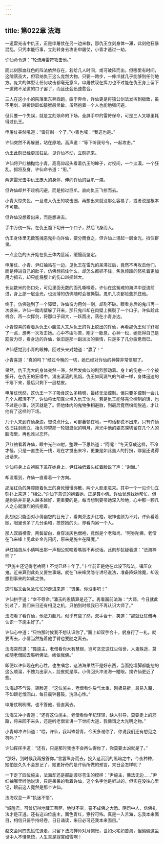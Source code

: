 ```yaml
---
---
---
```

title: 第022章 法海
---





一道雷光击中仇王，正是申屠仗在另一边来救，那仇王立刻身体一滞，此刻他狂暴混乱，只凭本能行事，立刻转身去攻击申屠仗，小青才逃过一劫。

许仙命令道：“轮流用雷符攻击他。”

而此刻那血红色的阵法依然存在，若给几人时间，或可破阵而出。但哪里有时间，这院落虽大，但容纳仇王这么庞然大物，只要一跨步，一伸爪就几乎能够到任何地方。庞大的体型让任何攻击都毫无意义，申屠仗现在挥刀也不过能在仇王身上留下一道微不足道的口子罢了，而且还会迅速愈合。

三人在这小小的院落里东奔西跑，疲于奔命，许仙更是将猿公剑法发挥到极致，虽不用剑，转折跳跃如猿猴般灵敏。虽然抱着一个人也能勉强闪避。

但只要一个失误，就是立刻殒命的下场，全屏手中的雷符保命，可是三人又哪里耗得过仇王。

申屠仗突然吼道：“雷符剩一个了。”小青也喊：“我这也是。”

许仙突然不再躲避，站在原地。高声道：“等下听我号令，一起攻击。”

仇王此刻已经更加狂乱，见许仙不动，立刻抓来。

许仙将尹红袖抛给小青，高高仰起头看着仇王的眸子，对视间，一个淡漠，一个狂乱。抓将及身，许仙命令道：“用。”

两道雷光击中仇王庞大的身体，伸向许仙的巨爪一滞。

但许仙却并不趁机闪避，而是掠过巨爪，直向仇王飞掠而去。

小青大惊失色，一旦进入仇王的攻击圈，再想出来就没那么容易了，或者说是根本不可能。

但许仙没想着出来，而是想进去。

手中万仞一挥，在仇王腹下切开一个口子，然后飞身而入。

仇王身体里无数冤魂恶鬼扑向许仙，要分而食之，但许仙上涌起一层金光，挡住群鬼。

一点金色的火开始在仇王体内蔓延，缓慢而坚定。

申屠仗、小青、尹红袖站在一边，见仇王在雷光的呆滞过后，竟然不再攻击他们，而是伸进自己的肚子，仿佛想抓住什么，却怎么都抓不住，焦急烦躁的怒吼着更加用力抓去，却只能将腹上的伤口越撕越大。

长达数米的伤口处，可见里面无数的面孔嘶嚎着。许仙在这冤魂的海洋中逆流前进，身上那一层金光，也淡薄的仿佛随时会被撕裂。鬼爪几次都险些抓住他。

终于，仿佛碰到了一个障壁，许仙奋力用剑一割，却割不破。眼看身后的鬼爪再一次袭来，许仙一踏肉壁躲了开来，那只鬼爪却在肉壁上撕裂了一个口子。许仙趁此机会，再一次挥剑，将那口子阔大，一跃而出，落在小青身边。

小青惊喜的看着从仇王小腹进入又从仇王的背上脱出的许仙，再看那仇王似乎舒服了一点，想再一次攻击她。心中不由叫苦，刚才一歇息，心神一松，她觉得自己是筋疲力尽，看身边的许仙，依旧是那一副淡淡的表情，只是多了几分疲惫而已。

许仙感觉到小青的眼神，回过头来对她道：“赢了！”

小青喜道：“真的吗？”经过今晚的一切，她已经对许仙的神算非常信服了。

果然，仇王庞大的身体突然一滞，然后发疯似的剧烈颤动着。身上的伤疤一个个被撕开，在仇王的狂嚎中，涌出滚滚的黑烟，仇王如同漏气的气球一样，身体迅速的干瘪下来，最后只剩下一层枯皮。

申屠仗恍然，这仇王一下子吸食这么多精魂，最终无法控制。但只要多控制一会儿几个人都活不了，许仙将太阳真火埋入仇王体内，若是仇王能够完全控制的话，也不过是小事，浇灭就是了。但他体内的鬼物争相避散，到最后竟然纷纷脱逃，才让他有了这样的下场。

几个人来到许仙身边，想说点什么，可都萎顿在地，一句话都说不出来，只有许仙依旧拄剑而立，抬头仰望那一轮银盘似的明月，月光中他的姿态深切留在几个人的脑海里，再也难以忘怀。

尹红袖看着许仙，眼中光芒四射，整理一下思路道：“阿嚏！”冬天穿成这样，不冷才怪，只是一直生死一线，现在才觉出来冷，更兼是如此羞人的打扮，哪里还说得出话来。

许仙将身上白袍脱下盖在她身上，尹红袖低着头红着脸说了声：“谢谢。”

却没看到，许仙一直看着一个方向。

那层红色的屏障随着仇王的身死慢慢弥散，两个人影走进来。其中一个一见许仙立刻扑上来道：“相公。”许仙下意识的抱着她，正是聂小倩。许仙曾想找她帮忙，但是刺杀并非是人越多越好，更重要的是，每当想到要带她深入险地，心中那一颗凡人之心就激烈的抗拒着。

此刻也只能面对小倩幽怨的目光了，看向旁边尹红袖，眼神也颇为不对。许仙看着她，眼里也多了几分柔和，摸摸她的头，却看向另一个人。

那人双眉横雪，两鬓留白，身穿淡灰色僧袍，竟然是个老和尚。“阿弥陀佛，老僧在飞来峰上见此处金光闪闪，原来是施主在降魔。”

尹红袖自从小倩叫出那一声相公就咬着嘴唇不再说话。此刻却犹疑着道：“法海禅师？”

“尹施主还记得老衲啊！不觉已经十年了。”十年前正是他在此设下阵法，镇压众鬼。近来算到此处又要生事端，就在飞来峰灵隐寺讲经说法，准备降妖除魔，却没想到事来的如此之快。

这时赵文会急急忙忙的走进来道：“贤弟，你没事吧！”

许仙拱手道：“幸不辱命。”潘玉的恩情算是还了。再看面前法海：“大师，今日就此别过了，我们来日还有相见之机，只怕到时候我已不再认识大师了。”

法海看了看许仙，他法力超凡，似乎有些了然，双手合十，笑道：“那就让贫僧再认识一下施主好了。”

许仙心中道：“只怕那时候我不想认识你了。”面上却双手合十，躬身行了一礼，就要离去，小倩当然拖着他手臂也要随之离去。

法海突然道：“聂施主，老僧看你大有慧根，岂可贪恋这红尘俗世，人鬼殊途，莫如随老僧回去聆听佛法，皈依我佛。”

即便以许仙现在的心性，也生嗔念，这法海果然不是好东西，当面挖墙脚都能挖的这么顺溜，不愧为出家人，脸皮就是厚。小倩回头冲法海一瞪眼，挨许仙更近了些。

法海却不气馁，转脸道：“这位施主，老僧看你戾气太重，刚极易折，最易入魔，不如跟老僧回山，每日晨钟暮鼓，洗涤心性。”

申屠仗咧咧嘴，也不答他，径直离去。

法海又冲小青道：“还有这位施主，老僧看你年纪轻轻，缺人引导，莫要走上的邪路，将来回不来头，还是听老僧宣讲一下世间大道，我佛谓之大光明之物。”

小青却冲许仙道：“喂，许仙，我叫岑碧青，今天多谢你了，你说我们还有想见之机吗？”

许仙挥挥手道：“还有，只是那时我也不会再认得你了，你莫要太凶就是了。”

“那好，到时候我再报答你。”言罢纵身而去，投入这沉沉的黑暗之中，今夜种种，她怕是久久不会忘记了，她更好奇的是许仙所做的预言，来日会怎样呢？

一下走了四位施主，法海却还是那副渡尽苍生的模样：“尹施主，佛法无边……”尹红袖哪里听他说话，只是呆呆的看着许仙，这个名字他是听过的，但实在没往心里记，眼前这人竟然是那个许仙。

法海叹息一声“执迷不悟”。

“城隍君，可曾记得地藏王菩萨，地狱不空，誓不成佛之大愿。阴司中人，信佛礼法才是正道。还有这四位施主，面色青红，狰狞可怖。真是一入苦海，忘我本来面目，相信只要手持经卷，日日诵读，来日必可还我本来面目。”

赵文会同四鬼慌忙退走，只留下法海禅师对月惆怅，世如火宅如苦海，但偏偏这尘世中人不懂觉悟，人生真是寂寞如雪啊！